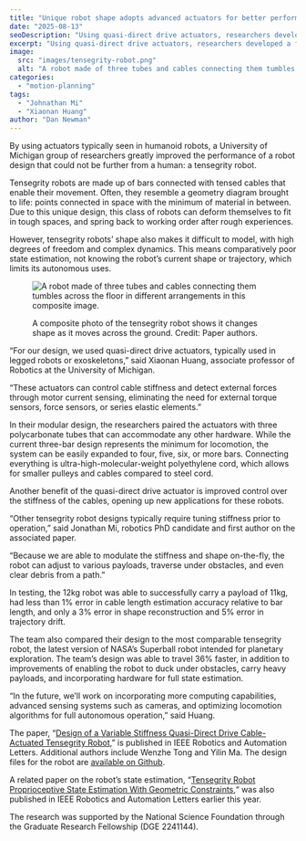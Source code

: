 ```yaml
---
title: "Unique robot shape adopts advanced actuators for better performance"
date: "2025-08-13"
seoDescription: "Using quasi-direct drive actuators, researchers developed a faster tensegrity robot with better capabilities for autonomy and payload capacity."
excerpt: "Using quasi-direct drive actuators, researchers developed a faster tensegrity robot with better capabilities for autonomy and payload capacity."
image:
  src: "images/tensegrity-robot.png"
  alt: "A robot made of three tubes and cables connecting them tumbles across the floor in different arrangements in this composite image."
categories:
  - "motion-planning"
tags:
  - "Johnathan Mi"
  - "Xiaonan Huang"
author: "Dan Newman"
---
```


<VideoCenter url="https://youtu.be/YznAy63wcdw" />


By using actuators typically seen in humanoid robots, a University of Michigan group of researchers greatly improved the performance of a robot design that could not be further from a human: a tensegrity robot.

Tensegrity robots are made up of bars connected with tensed cables that enable their movement. Often, they resemble a geometry diagram brought to life: points connected in space with the minimum of material in between. Due to this unique design, this class of robots can deform themselves to fit in tough spaces, and spring back to working order after rough experiences.

However, tensegrity robots’ shape also makes it difficult to model, with high degrees of freedom and complex dynamics. This means comparatively poor state estimation, not knowing the robot’s current shape or trajectory, which limits its autonomous uses.

<figure>

  ![A robot made of three tubes and cables connecting them tumbles across the floor in different arrangements in this composite image.](images/tensegrity-robot.png)

  <figcaption>A composite photo of the tensegrity robot shows it changes shape as it moves across the ground. Credit: Paper authors.</figcaption>
</figure>

“For our design, we used quasi-direct drive actuators, typically used in legged robots or exoskeletons,” said Xiaonan Huang, associate professor of Robotics at the University of Michigan. 

“These actuators can control cable stiffness and detect external forces through motor current sensing, eliminating the need for external torque sensors, force sensors, or series elastic elements.”

In their modular design, the researchers paired the actuators with three polycarbonate tubes that can accommodate any other hardware. While the current three-bar design represents the minimum for locomotion, the system can be easily expanded to four, five, six, or more bars. Connecting everything is ultra-high-molecular-weight polyethylene cord, which allows for smaller pulleys and cables compared to steel cord.

Another benefit of the quasi-direct drive actuator is improved control over the stiffness of the cables, opening up new applications for these robots.

“Other tensegrity robot designs typically require tuning stiffness prior to operation,” said Jonathan Mi, robotics PhD candidate and first author on the associated paper.

“Because we are able to modulate the stiffness and shape on-the-fly, the robot can adjust to various payloads, traverse under obstacles, and even clear debris from a path.”

In testing, the 12kg robot was able to successfully carry a payload of 11kg, had less than 1% error in cable length estimation accuracy relative to bar length, and only a 3% error in shape reconstruction and 5% error in trajectory drift.

The team also compared their design to the most comparable tensegrity robot, the latest version of NASA’s Superball robot intended for planetary exploration. The team’s design was able to travel 36% faster, in addition to improvements of enabling the robot to duck under obstacles, carry heavy payloads, and incorporating hardware for full state  estimation.

“In the future, we’ll work on incorporating more computing capabilities, advanced sensing systems such as cameras, and optimizing locomotion algorithms for full autonomous operation,” said Huang.

The paper, “[Design of a Variable Stiffness Quasi-Direct Drive Cable-Actuated Tensegrity Robot](https://ieeexplore.ieee.org/abstract/document/11072300/),” is published in IEEE Robotics and Automation Letters. Additional authors include Wenzhe Tong and Yilin Ma. The design files for the robot are [available on Github](https://github.com/UMich-HDRLab/tensegrity-robot-hardware).

A related paper on the robot’s state estimation, “[Tensegrity Robot Proprioceptive State Estimation With Geometric Constraints](https://ieeexplore.ieee.org/document/10910166),“ was also published in IEEE Robotics and Automation Letters earlier this year.

The research was supported by the National Science Foundation through the Graduate Research Fellowship (DGE 2241144).